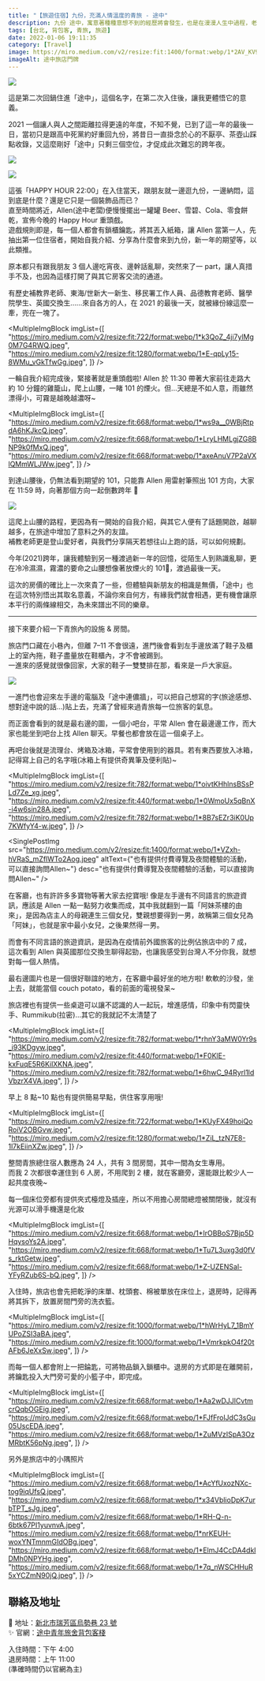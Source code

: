 ```yaml
---
title: "【旅遊住宿】九份，充滿人情溫度的青旅 - 途中"
description: 九份 途中，寓意著種種意想不到的經歷將會發生，也是在漫漫人生中過程，老闆的人情味讓我們再度投宿度過2021的最後一天
tags: [台北, 背包客, 青旅, 旅遊]
date: 2022-01-06 19:11:35
category: [Travel]
image: https://miro.medium.com/v2/resize:fit:1400/format:webp/1*2AV_KV9jps91lSEDdJB2nw.jpeg
imageAlt: 途中旅店門牌
---
```



<img
  class="post-img"
  src="https://miro.medium.com/v2/resize:fit:1400/format:webp/1*2AV_KV9jps91lSEDdJB2nw.jpeg"
/>

這是第二次回鍋住進「途中」，這個名字，在第二次入住後，讓我更體悟它的意義。

2021 一個讓人與人之間距離拉得更遠的年度，不知不覺，已到了這一年的最後一日，當初只是跟高中死黨約好重回九份，將昔日一直掛念於心的不厭亭、茶壺山踩點收錄，又這麼剛好「途中」只剩三個空位，才促成此次難忘的跨年夜。

<img
  class="post-img"
  src="https://miro.medium.com/v2/resize:fit:1400/format:webp/1*LqhUuZI-_vtIRqpJdHZMKw.jpeg"
/>

<img
  class="post-img"
  src="https://miro.medium.com/v2/resize:fit:926/format:webp/1*tOPu6e8IleufQydAMkUidg.jpeg"
/>

這張「HAPPY HOUR 22:00」在入住當天，跟朋友就一邊逛九份，一邊納悶，這到底是什麼？還是它只是一個裝飾品而已？<br/>
直至時間將近，Allen(途中老闆)便慢慢擺出一罐罐 Beer、雪碧、Cola、零食餅乾，宣佈今晚的 Happy Hour 重頭戲。<br/>
遊戲規則即是，每一個人都會有鎖櫃鑰匙，將其丟入紙箱，讓 Allen 當第一人，先抽出第一位住宿者，開始自我介紹、分享為什麼會來到九份，新一年的期望等，以此類推。

原本都只有跟我朋友 3 個人邊吃宵夜、邊幹話亂聊，突然來了一 part，讓人真措手不及，也因為這樣打開了與其它房客交流的通道。

有歷史補教界老師、東海/世新大一新生、移民署工作人員、品德教育老師、醫學院學生、英國交換生……來自各方的人，在 2021 的最後一天，就被緣份線這麼一牽，兜在一塊了。

<MultipleImgBlock
  imgList={[
    "https://miro.medium.com/v2/resize:fit:722/format:webp/1*k3QoZ_4ji7ylMg0M7G4RWQ.jpeg",
    "https://miro.medium.com/v2/resize:fit:1280/format:webp/1*E-qpLy15-8WMu_vGkTfwGg.jpeg",
  ]}
/>

一輪自我介紹完成後，緊接著就是重頭戲啦!
Allen 於 11:30 帶著大家前往走路大約 10 分鐘的雞籠山，爬上山腰，一睹 101 的煙火。但…天總是不如人意，雨雖然漂得小，可霧是越晚越濃呀~

<MultipleImgBlock
  imgList={[
    "https://miro.medium.com/v2/resize:fit:668/format:webp/1*ws9a__0WBjRtpdA6hKJkcQ.jpeg",
    "https://miro.medium.com/v2/resize:fit:668/format:webp/1*LryLHMLgjZG8BNP9k0fMxQ.jpeg",
    "https://miro.medium.com/v2/resize:fit:668/format:webp/1*axeAnuV7P2aVXlQMmWLJWw.jpeg",
  ]}
/>

到達山腰後，仍無法看到期望的 101，只能靠 Allen 用雷射筆照出 101 方向，大家在 11:59 時，向著那個方向一起倒數跨年 🤣

<img
  class="post-img"
  src="https://miro.medium.com/v2/resize:fit:1400/format:webp/1*3MJCBptF28COUlKYN9c2nQ.jpeg"
/>

這爬上山腰的路程，更因為有一開始的自我介紹，與其它人便有了話題開啟，越聊越多，在旅途中增加了意料之外的友誼。<br/>
補教老師更是登山愛好者，與我們分享隔天若想往山上跑的話，可以如何規劃。

今年(2021)跨年，讓我體驗到另一種渡過新一年的回憶，從陌生人到熟識亂聊，更在冷冷濕濕，霧濃的要命之山腰想像著放煙火的 101🤣，渡過最後一天。

這次的房價的確比上一次來貴了一些，但體驗與新朋友的相識是無價，「途中」也在這次特別悟出其取名意義，不論你來自何方，有緣我們就會相遇，更有機會讓原本平行的兩條線相交，為未來譜出不同的樂章。

---

接下來要介紹一下青旅內的設施 & 房間。

旅店門口藏在小巷內，但離 7–11 不會很遠，進門後會看到左手邊放滿了鞋子及櫃上的室內拖，鞋子盡量放在鞋櫃內，才不會被踢到。<br/>
一進來的感覺就很像回家，大家的鞋子一雙雙排在那，看來是一戶大家庭。

<img
  class="post-img"
  src="https://miro.medium.com/v2/resize:fit:1400/format:webp/1*_aqc7h6vhosIx2fhxf8JJQ.jpeg"
/>
<br />

一進門也會迎來左手邊的電腦及「途中連儂牆」，可以把自己想寫的字(旅途感想、想對途中說的話…)貼上去，充滿了曾經來過青旅每一位旅客的氣息。

而正面會看到的就是最右邊的圖，一個小吧台，平常 Allen 會在最邊邊工作，而大家也能坐到吧台上找 Allen 聊天。早餐也都會放在這一個桌子上。

再吧台後就是流理台、烤箱及冰箱，平常會使用到的器具。若有東西要放入冰箱，記得寫上自己的名字哦(冰箱上有提供奇異筆及便利貼)~

<MultipleImgBlock
  imgList={[
    "https://miro.medium.com/v2/resize:fit:782/format:webp/1*oivtKHhlnsBSsPLd7Ze_xg.jpeg",
    "https://miro.medium.com/v2/resize:fit:440/format:webp/1*0WmoUx5qBnX-i4w6sin28A.jpeg",
    "https://miro.medium.com/v2/resize:fit:782/format:webp/1*8B7sEZr3iK0Up7KWfyY4-w.jpeg",
  ]}
/>

<SinglePostImg
  src="https://miro.medium.com/v2/resize:fit:1400/format:webp/1*VZxh-hVRaS_mZflWTo2Aog.jpeg"
  altText={"也有提供付費導覽及夜間體驗的活動，可以直接詢問Allen~"} desc="也有提供付費導覽及夜間體驗的活動，可以直接詢問Allen~"
/>

在客廳，也有許許多多寶物等著大家去挖寶哦! 像是左手邊有不同語言的旅遊資訊，應該是 Allen 一點一點努力收集而成，其中我就翻到一篇「阿妹茶樓的由來」，是因為店主人的母親連生三個女兒，雙親想要得到一男，故稱第三個女兒為「阿妹」，也就是家中最小女兒，之後果然得一男。

而會有不同言語的旅遊資訊，是因為在疫情前外國旅客的比例佔旅店中的 7 成，這次看到 Allen 與英國那位交換生聊得起勁，也讓我感受到台灣人不分你我，就想對每一個人熱情。

最右邊圖片也是一個很好聯誼的地方，在客廳中最好坐的地方啦! 軟軟的沙發，坐上去，就能當個 couch potato，看的前面的電視發呆~

旅店裡也有提供一些桌遊可以讓不認識的人一起玩，增進感情，印象中有閃靈快手、Rummikub(拉密)…其它的我就記不太清楚了

<MultipleImgBlock
  imgList={[
    "https://miro.medium.com/v2/resize:fit:782/format:webp/1*rhnY3aMW0Yr9s_i93KDgyw.jpeg",
    "https://miro.medium.com/v2/resize:fit:440/format:webp/1*F0KlE-kxFuqE5R6KilXKNA.jpeg",
    "https://miro.medium.com/v2/resize:fit:782/format:webp/1*6hwC_94Ryrl1ldVbzrX4VA.jpeg",
  ]}
/>

早上 8 點~10 點也有提供簡易早點，供住客享用哦!

<MultipleImgBlock
  imgList={[
    "https://miro.medium.com/v2/resize:fit:722/format:webp/1*KUyFX49hoiQoRoiV2OBGvw.jpeg",
    "https://miro.medium.com/v2/resize:fit:1280/format:webp/1*ZiL_tzN7E8-1l7kEiinXZw.jpeg",
  ]}
/>

整間青旅總住宿人數應為 24 人，共有 3 間房間，其中一間為女生專用。<br/>
而我 2 次都很幸運住到 6 人房，不用爬到 2 樓，就在客廳旁，還能跟比較少人一起共度夜晚~

每一個床位旁都有提供夾式檯燈及插座，所以不用擔心房間總燈被關閉後，就沒有光源可以滑手機還是化妝

<MultipleImgBlock
  imgList={[
    "https://miro.medium.com/v2/resize:fit:668/format:webp/1*IrOBBoS7Bjp5DHqysoYs2A.jpeg",
    "https://miro.medium.com/v2/resize:fit:668/format:webp/1*Tu7L3uxg3d0fVs_rktGetw.jpeg",
    "https://miro.medium.com/v2/resize:fit:668/format:webp/1*Z-UZENSal-YFyRZub6S-bQ.jpeg",
  ]}
/>

入住時，旅店也會先把乾淨的床單、枕頭套、棉被單放在床位上，退房時，記得再將其拆下，放置房間門旁的洗衣籃。

<MultipleImgBlock
  imgList={[
    "https://miro.medium.com/v2/resize:fit:1000/format:webp/1*hWrHyL7_1BmYUPoZSI3aBA.jpeg",
    "https://miro.medium.com/v2/resize:fit:1000/format:webp/1*VmrkpkO4f20tAFb6JeXxSw.jpeg",
  ]}
/>

而每一個人都會附上一把錀匙，可將物品鎖入鎖櫃中。退房的方式即是在離開前，將鑰匙投入大門旁可愛的小籃子中，即完成。

<MultipleImgBlock
  imgList={[
    "https://miro.medium.com/v2/resize:fit:668/format:webp/1*Aa2wDJJlCvtmcrQqbOGEig.jpeg",
    "https://miro.medium.com/v2/resize:fit:668/format:webp/1*FJfFrolJdC3sGu05UscEDA.jpeg",
    "https://miro.medium.com/v2/resize:fit:668/format:webp/1*ZuMVzISpA3OzMRbtK56pNg.jpeg",
  ]}
/>

另外是旅店中的小隅照片

<MultipleImgBlock
  imgList={[
    "https://miro.medium.com/v2/resize:fit:668/format:webp/1*AcYfUxozNXc-tog9iqUfsQ.jpeg",
    "https://miro.medium.com/v2/resize:fit:668/format:webp/1*x34VblioDpK7urbTPT_sJg.jpeg",
    "https://miro.medium.com/v2/resize:fit:668/format:webp/1*RH-Q-n-6btk67PI1yuvnvA.jpeg",
    "https://miro.medium.com/v2/resize:fit:668/format:webp/1*nrKEUH-woxYNTmnmGIdOBg.jpeg",
    "https://miro.medium.com/v2/resize:fit:668/format:webp/1*ElmJ4CcDA4dklDMh0NPYHg.jpeg",
    "https://miro.medium.com/v2/resize:fit:668/format:webp/1*7q_nWSCHHuR5xYCZmN90jQ.jpeg",
  ]}
/>

## 聯絡及地址

📍 地址：[新北市瑞芳區烏勢巷 23 號](https://maps.app.goo.gl/mq6DshcMr9YEYaWn6)<br/>
✨ 官網：[途中青年旅舍背包客棧](https://www.onmywayhostel.com/)

入住時間：下午 4:00<br/>
退房時間：上午 11:00<br/>
(準確時間仍以官網為主)
